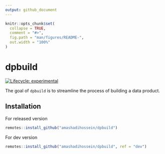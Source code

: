 ```yaml
---
output: github_document
---
```


<!-- README.md is generated from README.Rmd. Please edit that file -->

```r
knitr::opts_chunk$set(
  collapse = TRUE,
  comment = "#>",
  fig.path = "man/figures/README-",
  out.width = "100%"
)
```

# dpbuild

<!-- badges: start -->
[![Lifecycle: experimental](https://img.shields.io/badge/lifecycle-experimental-orange.svg)](https://lifecycle.r-lib.org/articles/stages.html#experimental)
<!-- badges: end -->

The goal of `dpbuild` is to streamline the process of building a data product.

## Installation

For released version

``` r
remotes::install_github("amashadihossein/dpbuild")
```

For dev version

``` r
remotes::install_github("amashadihossein/dpbuild", ref = "dev")
```

